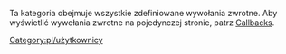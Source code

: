 {{pl/extraZi/inne kategorie|en=newgrf-specs.tt-wiki.net/wiki/category:Callbacks
|pl=user:extrazi/Callbacks
|language_page= 
}} {{en/-}}<!--
-->Ta kategoria obejmuje wszystkie zdefiniowane wywołania zwrotne. Aby wyświetlić wywołania zwrotne na pojedynczej stronie, patrz [[pl/extrazi/specs.tt/Callbacks|Callbacks]].
[[Category:pl/użytkownicy]]